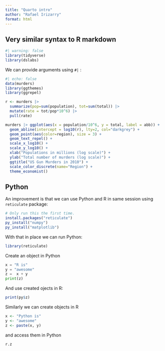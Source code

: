 ```yaml
---
title: "Quarto intro"
author: "Rafael Irizarry"
format: html
---
```


## Very similar syntax to R markdown

```r
#| warning: false
library(tidyverse)
library(dslabs)
```

We can provide arguments using `#|` :

```r
#| echo: false
data(murders)
library(ggthemes)
library(ggrepel)

r <- murders |> 
  summarize(pop=sum(population), tot=sum(total)) |> 
  mutate(rate = tot/pop*10^6) |> 
  pull(rate)

murders |> ggplot(aes(x = population/10^6, y = total, label = abb)) +  
  geom_abline(intercept = log10(r), lty=2, col="darkgrey") +
  geom_point(aes(color=region), size = 3) +
  geom_text_repel() + 
  scale_x_log10() +
  scale_y_log10() +
  xlab("Populations in millions (log scale)") + 
  ylab("Total number of murders (log scale)") +
  ggtitle("US Gun Murders in 2010") +
  scale_color_discrete(name="Region") +
  theme_economist()
```

## Python

An improvement is that we can use Python and R in same session using `reticulate` package:

```r
# Only run this the first time.
install.packages("reticulate")
py_install("numpy")
py_install("matplotlib")
```

With that in place we can run Python: 

```r
library(reticulate)
```

Create an object in Python

```python
x = "R is"
y = "awesome"
z =  x + y
print(z)
```

And use created ojects in R:

```r
print(py$z)
```


Similarly we can create objects in R

```r
x <- "Python is"
y <- "awesome"
z <- paste(x, y)
```

and access them in Python

```python
r.z
```


